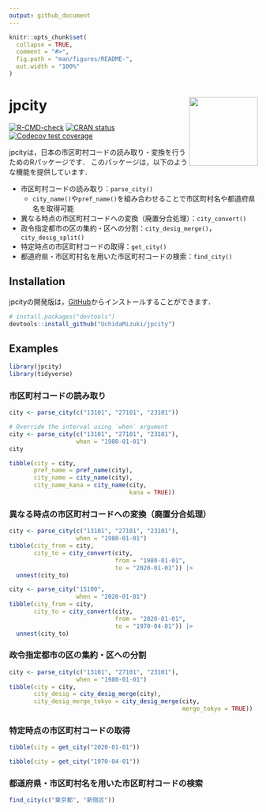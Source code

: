 ```yaml
---
output: github_document
---
```


<!-- README.md is generated from README.Rmd. Please edit that file -->

```r
knitr::opts_chunk$set(
  collapse = TRUE,
  comment = "#>",
  fig.path = "man/figures/README-",
  out.width = "100%"
)
```

# jpcity <a href="https://uchidamizuki.github.io/jpcity/"><img src="man/figures/logo.png" align="right" height="139" /></a>

<!-- badges: start -->
[![R-CMD-check](https://github.com/UchidaMizuki/jpcity/actions/workflows/R-CMD-check.yaml/badge.svg)](https://github.com/UchidaMizuki/jpcity/actions/workflows/R-CMD-check.yaml)
[![CRAN status](https://www.r-pkg.org/badges/version/jpcity)](https://CRAN.R-project.org/package=jpcity)
[![Codecov test coverage](https://codecov.io/gh/UchidaMizuki/jpcity/branch/main/graph/badge.svg)](https://app.codecov.io/gh/UchidaMizuki/jpcity?branch=main)
<!-- badges: end -->

jpcityは，日本の市区町村コードの読み取り・変換を行うためのRパッケージです．
このパッケージは，以下のような機能を提供しています．

- 市区町村コードの読み取り：`parse_city()`
  - `city_name()`や`pref_name()`を組み合わせることで市区町村名や都道府県名を取得可能
- 異なる時点の市区町村コードへの変換（廃置分合処理）：`city_convert()`
- 政令指定都市の区の集約・区への分割：`city_desig_merge()`，`city_desig_split()`
- 特定時点の市区町村コードの取得：`get_city()`
- 都道府県・市区町村名を用いた市区町村コードの検索：`find_city()`

## Installation

jpcityの開発版は，[GitHub](https://github.com/)からインストールすることができます．

``` r
# install.packages("devtools")
devtools::install_github("UchidaMizuki/jpcity")
```

## Examples

```r
library(jpcity)
library(tidyverse)
```

### 市区町村コードの読み取り

```r
city <- parse_city(c("13101", "27101", "23101"))

# Override the interval using `when` argument
city <- parse_city(c("13101", "27101", "23101"),
                   when = "1980-01-01")
city

tibble(city = city,
       pref_name = pref_name(city),
       city_name = city_name(city),
       city_name_kana = city_name(city,
                                  kana = TRUE))
```

### 異なる時点の市区町村コードへの変換（廃置分合処理）

```r
city <- parse_city(c("13101", "27101", "23101"),
                   when = "1980-01-01")
tibble(city_from = city,
       city_to = city_convert(city,
                              from = "1980-01-01",
                              to = "2020-01-01")) |> 
  unnest(city_to)

city <- parse_city("15100",
                   when = "2020-01-01")
tibble(city_from = city,
       city_to = city_convert(city,
                              from = "2020-01-01",
                              to = "1970-04-01")) |> 
  unnest(city_to)
```

### 政令指定都市の区の集約・区への分割

```r
city <- parse_city(c("13101", "27101", "23101"),
                   when = "1980-01-01")
tibble(city = city,
       city_desig = city_desig_merge(city),
       city_desig_merge_tokyo = city_desig_merge(city,
                                                 merge_tokyo = TRUE))
```

### 特定時点の市区町村コードの取得

```r
tibble(city = get_city("2020-01-01"))

tibble(city = get_city("1970-04-01"))
```

### 都道府県・市区町村名を用いた市区町村コードの検索

```r
find_city(c("東京都", "新宿区"))
```
